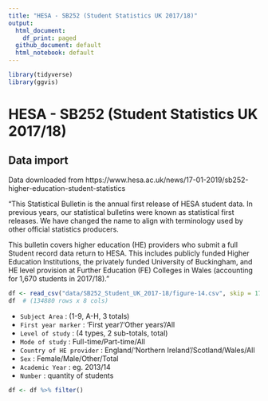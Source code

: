 ```yaml
---
title: "HESA - SB252 (Student Statistics UK 2017/18)"
output:
  html_document:
    df_print: paged
  github_document: default
  html_notebook: default
---
```


```r
library(tidyverse)
library(ggvis)
```

# HESA - SB252 (Student Statistics UK 2017/18)
## Data import

Data downloaded from https://www.hesa.ac.uk/news/17-01-2019/sb252-higher-education-student-statistics

"This Statistical Bulletin is the annual first release of HESA student data. In previous years, our statistical bulletins were known as statistical first releases. We have changed the name to align with terminology used by other official statistics producers.

This bulletin covers higher education (HE) providers who submit a full Student record data return to HESA. This includes publicly funded Higher Education Institutions, the privately funded University of Buckingham, and HE level provision at Further Education (FE) Colleges in Wales (accounting for 1,670 students in 2017/18)."


```r
df <- read_csv("data/SB252_Student_UK_2017-18/figure-14.csv", skip = 17, col_names = TRUE)   # exclude explanation rows
df  # (134880 rows x 8 cols)
```


* `Subject Area` <chr> : (1-9, A-H, 3 totals)
* `First year marker` <chr> : 'First year'/'Other years'/All
* `Level of study` <chr> : (4 types, 2 sub-totals, total)
* `Mode of study` <chr> : Full-time/Part-time/All
* `Country of HE provider` <chr> : England/'Northern Ireland'/Scotland/Wales/All
* `Sex` <chr> : Female/Male/Other/Total
* `Academic Year` <chr> : eg. 2013/14
* `Number` <int> : quantity of students


```r
df <- df %>% filter()
```







